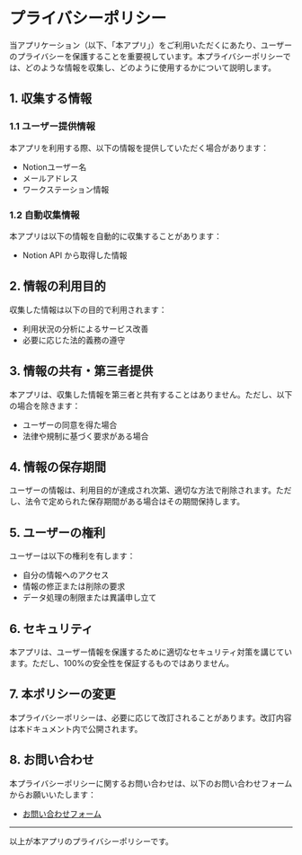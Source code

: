 # プライバシーポリシー

当アプリケーション（以下、「本アプリ」）をご利用いただくにあたり、ユーザーのプライバシーを保護することを重要視しています。本プライバシーポリシーでは、どのような情報を収集し、どのように使用するかについて説明します。

## 1. 収集する情報

### 1.1 ユーザー提供情報
本アプリを利用する際、以下の情報を提供していただく場合があります：
- Notionユーザー名
- メールアドレス
- ワークステーション情報

### 1.2 自動収集情報
本アプリは以下の情報を自動的に収集することがあります：
- Notion API から取得した情報

## 2. 情報の利用目的

収集した情報は以下の目的で利用されます：
- 利用状況の分析によるサービス改善
- 必要に応じた法的義務の遵守

## 3. 情報の共有・第三者提供

本アプリは、収集した情報を第三者と共有することはありません。ただし、以下の場合を除きます：
- ユーザーの同意を得た場合
- 法律や規制に基づく要求がある場合

## 4. 情報の保存期間

ユーザーの情報は、利用目的が達成され次第、適切な方法で削除されます。ただし、法令で定められた保存期間がある場合はその期間保持します。

## 5. ユーザーの権利

ユーザーは以下の権利を有します：
- 自分の情報へのアクセス
- 情報の修正または削除の要求
- データ処理の制限または異議申し立て

## 6. セキュリティ

本アプリは、ユーザー情報を保護するために適切なセキュリティ対策を講じています。ただし、100%の安全性を保証するものではありません。

## 7. 本ポリシーの変更

本プライバシーポリシーは、必要に応じて改訂されることがあります。改訂内容は本ドキュメント内で公開されます。

## 8. お問い合わせ

本プライバシーポリシーに関するお問い合わせは、以下のお問い合わせフォームからお願いいたします：
- [お問い合わせフォーム](https://placid-swoop-c03.notion.site/16cc5dbe3ed38030b30fd0485b065997)

---

以上が本アプリのプライバシーポリシーです。
